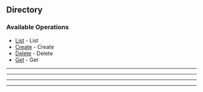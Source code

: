 
## Directory

### Available Operations

* [List](/directory/list) - List
* [Create](/directory/create) - Create
* [Delete](/directory/delete) - Delete
* [Get](/directory/get) - Get

---
<List />

---
<Create />

---
<Delete />

---
<Get />
